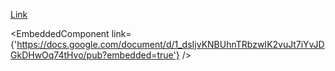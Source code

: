 
[Link](https://docs.google.com/document/d/1_dsIjvKNBUhnTRbzwIK2vuJt7iYvJDGkDHwOq74tHvo/edit?usp=sharing)

<EmbeddedComponent link={'https://docs.google.com/document/d/1_dsIjvKNBUhnTRbzwIK2vuJt7iYvJDGkDHwOq74tHvo/pub?embedded=true'} />